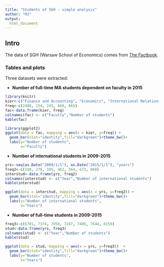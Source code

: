 ---
title: "Students of SGH - simple analysis"
author: "MJ"
output:
  html_document
---
## Intro

The data of SGH (Warsaw School of Economics) comes from [The Factbook](http://sknstatystyki.pl/?id_mp=0&id_art=46&id_sub=0&id_kat=0&link_str=0&id_mp_zal=0&id_gal=0&rok=0&mies=0&akc=x).

### Tables and plots

Three datasets were extracted:

* **Number of full-time MA students dependent on faculty in 2015**

```{r tab1, echo=FALSE, warning=FALSE}
library(knitr)
kier<-c("Finance and Accounting", "Economics", "International Relations", "Quantitative Economics", "Management")
freq<-c(2488, 154, 241, 668, 865)
fac<-data.frame(kier, freq)
colnames(fac) <- c("Faculty","Number of students")
kable(fac)

library(ggplot2)
ggplot(data = fac, mapping = aes(x = kier, y=freq)) +
  geom_bar(stat="identity",fill="darkgreen")+theme_bw()+
  labs(y="Number of students", 
       x="Faculty")

```

* **Number of international students in 2009-2015**

```{r tab2, echo=FALSE, warning=FALSE}
yrs<-seq(as.Date("2009/1/1"), as.Date("2015/1/1"), "years")
freq2<-c(240, 278, 395, 462, 564, 673, 808)
interstud<-data.frame(yrs, freq2)
colnames(interstud) <- c("Year","Number of international students")
kable(interstud)

ggplot(data = interstud, mapping = aes(x = yrs, y=freq2)) +
  geom_bar(stat="identity",fill="darkgreen")+theme_bw()+
  labs(y="Number of international students", 
       x="Years")
```

* **Number of full-time students in 2009-2015**

```{r tab3, echo=FALSE, warning=FALSE}
freq3<-c(6701, 7374, 7058, 7247, 7409, 7644, 8159)
stud<-data.frame(yrs, freq3)
colnames(stud) <- c("Year","Number of students")
kable(stud)

ggplot(data = stud, mapping = aes(x = yrs, y=freq3))  +
  geom_bar(stat="identity",fill="darkgreen")+theme_bw()+
  labs(y="Number of students", 
       x="Years")
```


